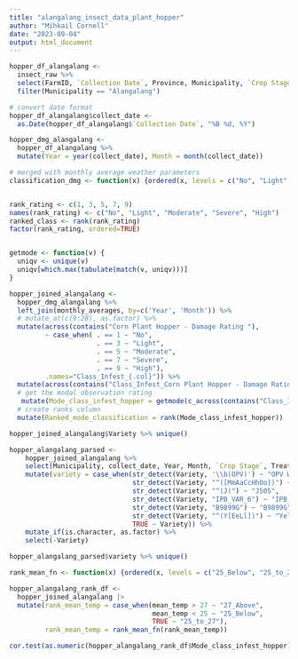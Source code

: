 ---
title: "alangalang_insect_data_plant_hopper"
author: "Mihkail Cornell"
date: "2023-09-04"
output: html_document
---

```{r setup, include=FALSE}
hopper_df_alangalang <- 
  insect_raw %>%
  select(FarmID, `Collection Date`, Province, Municipality, `Crop Stage`, Treatment, `Corn Type`, Variety, contains("Corn Plant Hopper - Damage Rating")) %>%
  filter(Municipality == "Alangalang")

# convert date format
hopper_df_alangalang$collect_date <- 
  as.Date(hopper_df_alangalang$`Collection Date`, "%B %d, %Y")

hopper_dmg_alangalang <-
  hopper_df_alangalang %>% 
  mutate(Year = year(collect_date), Month = month(collect_date))

# merged with monthly average weather parameters
classification_dmg <- function(x) {ordered(x, levels = c("No", "Light", "Moderate", "Severe", "High"))}


rank_rating <- c(1, 3, 5, 7, 9)
names(rank_rating) <- c("No", "Light", "Moderate", "Severe", "High")
ranked_class <- rank(rank_rating)
factor(rank_rating, ordered=TRUE)


getmode <- function(v) {
  uniqv <- unique(v)
  uniqv[which.max(tabulate(match(v, uniqv)))]
}

hopper_joined_alangalang <-
  hopper_dmg_alangalang %>% 
  left_join(monthly_averages, by=c('Year', 'Month')) %>%
  # mutate_at(c(9:28), as.factor) %>%
  mutate(across(contains("Corn Plant Hopper - Damage Rating "), 
         ~ case_when( . == 1 ~ "No",
                      . == 3 ~ "Light",
                      . == 5 ~ "Moderate",
                      . == 7 ~ "Severe",
                      . == 9 ~ "High"), 
         .names="Class_Infest_{.col}")) %>%
  mutate(across(contains("Class_Infest_Corn Plant Hopper - Damage Rating "), ~classification_dmg(.))) %>%
  # get the modal observation rating
   mutate(Mode_class_infest_hopper = getmode(c_across(contains("Class_Infest_Corn Plant Hopper - Damage Rating ")))) %>%
  # create ranks column
  mutate(Ranked_mode_classification = rank(Mode_class_infest_hopper))

hopper_joined_alangalang$Variety %>% unique()
```

```{r}
hopper_alangalang_parsed <-
    hopper_joined_alangalang %>% 
    select(Municipality, collect_date, Year, Month, `Crop Stage`, Treatment, `Corn Type`, Variety, Mode_class_infest_hopper, mean_temp:median_humid) %>%
    mutate(variety = case_when(str_detect(Variety, '\\b(OPV)') ~ "OPV White",
                               str_detect(Variety, "^([MmAaCcHhOo])") ~ "Macho F1",
                               str_detect(Variety, "^(J)") ~ "J505",
                               str_detect(Variety, "IPB_VAR_6") ~ "IPB_VAR_6",
                               str_detect(Variety, "B9899G") ~ "B9899G",
                               str_detect(Variety, "^(Y[EeLl])") ~ "Yellow Corn",
                               TRUE ~ Variety)) %>% 
    mutate_if(is.character, as.factor) %>%
    select(-Variety)

hopper_alangalang_parsed$variety %>% unique()
```

```{r}
rank_mean_fn <- function(x) {ordered(x, levels = c("25_Below", "25_to_27", "27_Above"))}

hopper_alangalang_rank_df <-
  hopper_joined_alangalang |>
  mutate(rank_mean_temp = case_when(mean_temp > 27 ~ "27_Above", 
                                    mean_temp < 25 ~ "25_Below",
                                    TRUE ~ "25_to_27"),
         rank_mean_temp = rank_mean_fn(rank_mean_temp))

```

```{r}
cor.test(as.numeric(hopper_alangalang_rank_df$Mode_class_infest_hopper), as.numeric(hopper_alangalang_rank_df$rank_mean_temp), method="kendall")
```
















